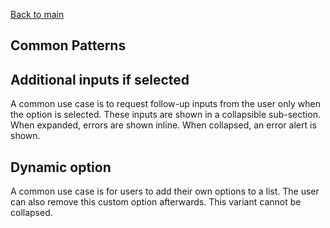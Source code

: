 
<Meta of={ToggleExampleStories} />

[Back to main](/docs/selection-and-input-toggle--docs#variants)

## Common Patterns

## Additional inputs if selected

A common use case is to request follow-up inputs from the user only when the
option is selected. These inputs are shown in a collapsible sub-section. When
expanded, errors are shown inline. When collapsed, an error alert is shown.

<Canvas of={ToggleExampleStories.AdditionalInputs} />

## Dynamic option

A common use case is for users to add their own options to a list. The user can
also remove this custom option afterwards. This variant cannot be collapsed.

<Canvas of={ToggleExampleStories.DynamicOption} />
